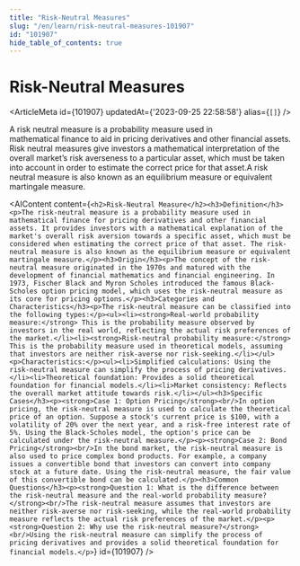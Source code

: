 ```yaml
---
title: "Risk-Neutral Measures"
slug: "/en/learn/risk-neutral-measures-101907"
id: "101907"
hide_table_of_contents: true
---
```



# Risk-Neutral Measures

<ArticleMeta id={101907} updatedAt={'2023-09-25 22:58:58'} alias={`[]`} />
<div className='border-solid border-b border-t-0 my-4 border-[var(--ifm-color-gray-300)]' />

A risk neutral measure is a probability measure used in mathematical finance to aid in pricing derivatives and other financial assets. Risk neutral measures give investors a mathematical interpretation of the overall market’s risk averseness to a particular asset, which must be taken into account in order to estimate the correct price for that asset.A risk neutral measure is also known as an equilibrium measure or equivalent martingale measure.

<AIContent content={`<h2>Risk-Neutral Measure</h2><h3>Definition</h3><p>The risk-neutral measure is a probability measure used in mathematical finance for pricing derivatives and other financial assets. It provides investors with a mathematical explanation of the market's overall risk aversion towards a specific asset, which must be considered when estimating the correct price of that asset. The risk-neutral measure is also known as the equilibrium measure or equivalent martingale measure.</p><h3>Origin</h3><p>The concept of the risk-neutral measure originated in the 1970s and matured with the development of financial mathematics and financial engineering. In 1973, Fischer Black and Myron Scholes introduced the famous Black-Scholes option pricing model, which uses the risk-neutral measure as its core for pricing options.</p><h3>Categories and Characteristics</h3><p>The risk-neutral measure can be classified into the following types:</p><ul><li><strong>Real-world probability measure:</strong> This is the probability measure observed by investors in the real world, reflecting the actual risk preferences of the market.</li><li><strong>Risk-neutral probability measure:</strong> This is the probability measure used in theoretical models, assuming that investors are neither risk-averse nor risk-seeking.</li></ul><p>Characteristics:</p><ul><li>Simplified calculations: Using the risk-neutral measure can simplify the process of pricing derivatives.</li><li>Theoretical foundation: Provides a solid theoretical foundation for financial models.</li><li>Market consistency: Reflects the overall market attitude towards risk.</li></ul><h3>Specific Cases</h3><p><strong>Case 1: Option Pricing</strong><br/>In option pricing, the risk-neutral measure is used to calculate the theoretical price of an option. Suppose a stock's current price is $100, with a volatility of 20% over the next year, and a risk-free interest rate of 5%. Using the Black-Scholes model, the option's price can be calculated under the risk-neutral measure.</p><p><strong>Case 2: Bond Pricing</strong><br/>In the bond market, the risk-neutral measure is also used to price complex bond products. For example, a company issues a convertible bond that investors can convert into company stock at a future date. Using the risk-neutral measure, the fair value of this convertible bond can be calculated.</p><h3>Common Questions</h3><p><strong>Question 1: What is the difference between the risk-neutral measure and the real-world probability measure?</strong><br/>The risk-neutral measure assumes that investors are neither risk-averse nor risk-seeking, while the real-world probability measure reflects the actual risk preferences of the market.</p><p><strong>Question 2: Why use the risk-neutral measure?</strong><br/>Using the risk-neutral measure can simplify the process of pricing derivatives and provides a solid theoretical foundation for financial models.</p>`} id={101907} />
